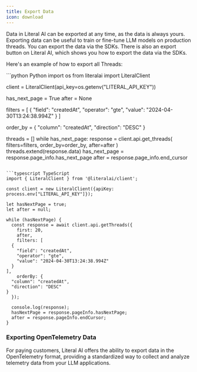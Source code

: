 ```yaml
---
title: Export Data
icon: download
---
```


Data in Literal AI can be exported at any time, as the data is always yours. Exporting data can be useful to train or fine-tune LLM models on production threads. You can export the data via the SDKs. There is also an export button on Literal AI, which shows you how to export the data via the SDKs. 

Here's an example of how to export all Threads:

<CodeGroup>
```python Python
import os
from literalai import LiteralClient

client = LiteralClient(api_key=os.getenv("LITERAL_API_KEY"))

has_next_page = True
after = None

filters = [
    {
        "field": "createdAt",
        "operator": "gte",
        "value": "2024-04-30T13:24:38.994Z"
    }
]

order_by = {
    "column": "createdAt",
    "direction": "DESC"
}

threads = []
while has_next_page:
    response = client.api.get_threads(
        filters=filters,
        order_by=order_by,
        after=after
    )
    threads.extend(response.data)
    has_next_page = response.page_info.has_next_page
    after = response.page_info.end_cursor

```

```typescript TypeScript
import { LiteralClient } from '@literalai/client';

const client = new LiteralClient({apiKey: process.env["LITERAL_API_KEY"]});

let hasNextPage = true;
let after = null;

while (hasNextPage) {
  const response = await client.api.getThreads({
    first: 20,
    after,
    filters: [
  {
    "field": "createdAt",
    "operator": "gte",
    "value": "2024-04-30T13:24:38.994Z"
  }
],
    orderBy: {
  "column": "createdAt",
  "direction": "DESC"
}
  });

  console.log(response);
  hasNextPage = response.pageInfo.hasNextPage;
  after = response.pageInfo.endCursor;
}
```
</CodeGroup>

### Exporting OpenTelemetry Data

For paying customers, Literal AI offers the ability to export data in the OpenTelemetry format, providing a standardized way to collect and analyze telemetry data from your LLM applications.